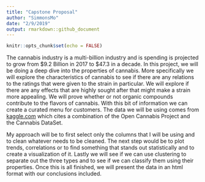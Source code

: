 ```yaml
---
title: "Capstone Proposal"
author: "SimmonsMo"
date: "2/9/2019"
output: rmarkdown::github_document
---
```


```r
knitr::opts_chunk$set(echo = FALSE)
```

	
  The cannabis industry is a multi-billion industry and is spending is projected to grow from $9.2 Billion in 2017 to $47.3 in a decade. In this project, we will be doing a deep dive into the properties of cannabis. More specifically we will explore the characteristics of cannabis to see if there are any relations to the ratings that were given to the strain in particular. We will explore if there are any effects that are highly sought after that might make a strain more appealing. We will prove whether or not organic compounds contribute to the flavors of cannabis. With this bit of information we can create a curated menu for customers. The data we will be using comes from 
[kaggle.com](https://www.kaggle.com/jbeltranleon/ocp-and-cannabis-strains-hot-encoding#Cannabis%20and%20OCP%20Values%20Chemicals%20Hot%20Encoding.xlsx)
which cites a combination of the Open Cannabis Project and the Cannabis DataSet. 

  My approach will be to first select only the columns that I will be using and to clean whatever needs to be cleaned. The next step would be to plot trends, correlations or to find something that stands out statistically and to create a visualization of it. Lastly we will see if we can use clustering to separate out the three types and to see if we can classify them using their properties. Once this is all finished, we will present the data in an html format with our conclusions included. 
